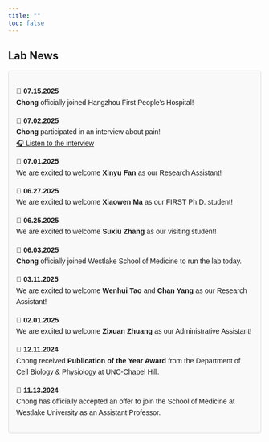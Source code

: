 ```yaml
---
title: ""
toc: false
---
```


```{=html}
<style>
  footer {
    position: fixed;
    bottom: -50px;
    left: 0;
    width: 100%; /* Ensure the footer spans the entire page */
    background-color: black;
    text-align: left;
    padding: 10px 0;
    color: white;
    font-size: 14px;
    border-top: 1px solid rgba(0, 0, 0, 0.1);
    transition: transform 0.5s ease-in-out;
  }

  body {
    margin: 0; /* Remove any default margin that might interfere */
  }

  footer.show {
    transform: translateY(-50px); /* Bring footer into view */
  }
</style>
```

```{=html}
<script>
  document.addEventListener("scroll", function () {
    const footer = document.querySelector("footer");
    const scrollHeight = document.documentElement.scrollHeight;
    const scrollPosition = window.innerHeight + window.scrollY;

    // Check if the user has scrolled to the bottom
    if (scrollPosition >= scrollHeight) {
      footer.classList.add("show");
    } else {
      footer.classList.remove("show");
    }
  });
</script>
```

<footer>Chen Lab \| Westlake © 2025 Hangzhou, Zhejiang Province, China</footer>

## Lab News

:::: {style="font-family: Arial, sans-serif; line-height: 1.6;"}
::: {style="border: 1px solid #ddd; padding: 15px; border-radius: 5px; background-color: #f9f9f9; margin-bottom: 10px;"}

**📅 07.15.2025**\
**Chong** officially joined Hangzhou First People’s Hospital! <br> <!-- Adds a safe blank line -->

**📅 07.02.2025**\
**Chong** participated in an interview about pain!\
[🎧 Listen to the interview](https://www.xiaoyuzhoufm.com/episode/6867a1ef93fd2d72b8867edc?s=eyJ1IjogIjYwMWMxNWIzZTBmNWU3MjNiYmEwZDI3YiJ9)

**📅 07.01.2025**\
We are excited to welcome **Xinyu Fan** as our Research Assistant! <br> <!-- Adds a safe blank line -->

**📅 06.27.2025**\
We are excited to welcome **Xiaowen Ma** as our FIRST Ph.D. student! <br> <!-- Adds a safe blank line -->

**📅 06.25.2025**\
We are excited to welcome **Suxiu Zhang** as our visiting student! <br> <!-- Adds a safe blank line --> 

**📅 06.03.2025**\
**Chong** officially joined Westlake School of Medicine to run the lab today. <br> <!-- Adds a safe blank line --> 

**📅 03.11.2025**\
We are excited to welcome **Wenhui Tao** and **Chan Yang** as our Research Assistant! <br> <!-- Adds a safe blank line --> 

**📅 02.01.2025**\
We are excited to welcome **Zixuan Zhuang** as our Administrative Assistant! <br> <!-- Adds a safe blank line --> 

**📅 12.11.2024**\
Chong received **Publication of the Year Award** from the Department of Cell Biology & Physiology at UNC-Chapel Hill. <br> 

**📅 11.13.2024**\
Chong has officially accepted an offer to join the School of Medicine at Westlake University as an Assistant Professor.
:::
::::
